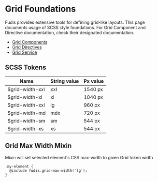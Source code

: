 
<Meta title="Foundations/Grid" />

# Grid Foundations

Fudis provides extensive tools for defining grid-like layouts. This page documents usage of SCSS style foundations. For Grid Component and Directive documentation, check their designated documentation.

- [Grid Components](/docs/components-grid--documentation)
- [Grid Directives](/docs/directives-grid-introduction--documentation)
- [Grid Service](/docs/services-grid--documentation)

## SCSS Tokens

<table>
  <thead>
    <tr>
      <th>Name</th>
      <th>String value</th>
      <th>Px value</th>
    </tr>
  </thead>
  <tbody>
    <tr>
      <td>$grid-width-xxl</td>
      <td>xxl</td>
      <td>1540 px</td>
    </tr>
    <tr>
      <td>$grid-width-xl</td>
      <td>xl</td>
      <td>1040 px</td>
    </tr>
    <tr>
      <td>$grid-width-xxl</td>
      <td>lg</td>
      <td>960 px</td>
    </tr>
    <tr>
      <td>$grid-width-md</td>
      <td>mdx</td>
      <td>720 px</td>
    </tr>
    <tr>
      <td>$grid-width-sm</td>
      <td>sm</td>
      <td>544 px</td>
    </tr>
    <tr>
      <td>$grid-width-xs</td>
      <td>xs</td>
      <td>544 px</td>
    </tr>
  </tbody>
</table>

## Grid Max Width Mixin

Mixin will set selected element's CSS max-width to given Grid token width

```
.my-element {
  @include fudis.grid-max-width('lg');
}
```
